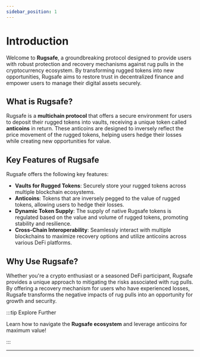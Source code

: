 ```yaml
---
sidebar_position: 1
---
```


# Introduction

Welcome to **Rugsafe**, a groundbreaking protocol designed to provide users with robust protection and recovery mechanisms against rug pulls in the cryptocurrency ecosystem. By transforming rugged tokens into new opportunities, Rugsafe aims to restore trust in decentralized finance and empower users to manage their digital assets securely.

## What is Rugsafe?

Rugsafe is a **multichain protocol** that offers a secure environment for users to deposit their rugged tokens into vaults, receiving a unique token called **anticoins** in return. These anticoins are designed to inversely reflect the price movement of the rugged tokens, helping users hedge their losses while creating new opportunities for value.

## Key Features of Rugsafe

Rugsafe offers the following key features:

- **Vaults for Rugged Tokens**: Securely store your rugged tokens across multiple blockchain ecosystems.
- **Anticoins**: Tokens that are inversely pegged to the value of rugged tokens, allowing users to hedge their losses.
- **Dynamic Token Supply**: The supply of native Rugsafe tokens is regulated based on the value and volume of rugged tokens, promoting stability and resilience.
- **Cross-Chain Interoperability**: Seamlessly interact with multiple blockchains to maximize recovery options and utilize anticoins across various DeFi platforms.

## Why Use Rugsafe?

Whether you're a crypto enthusiast or a seasoned DeFi participant, Rugsafe provides a unique approach to mitigating the risks associated with rug pulls. By offering a recovery mechanism for users who have experienced losses, Rugsafe transforms the negative impacts of rug pulls into an opportunity for growth and security.

:::tip Explore Further

Learn how to navigate the **Rugsafe ecosystem** and leverage anticoins for maximum value!

:::

---
